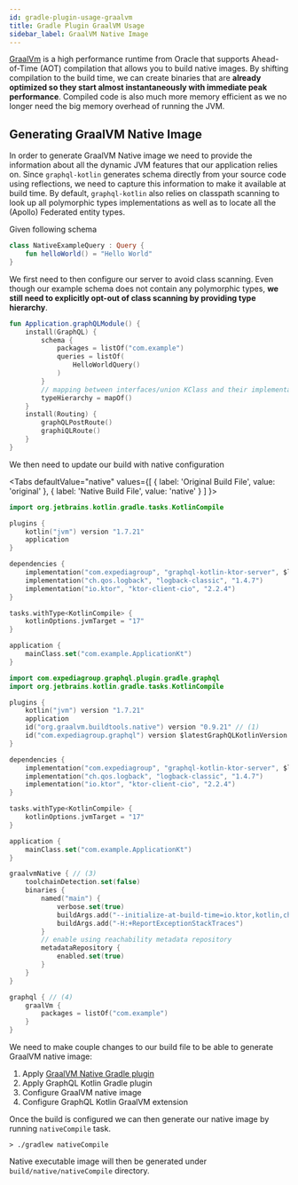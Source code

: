 ```yaml
---
id: gradle-plugin-usage-graalvm
title: Gradle Plugin GraalVM Usage
sidebar_label: GraalVM Native Image
---
```



[GraalVm](https://www.graalvm.org/) is a high performance runtime from Oracle that supports Ahead-of-Time (AOT) compilation
that allows you to build native images. By shifting compilation to the build time, we can create binaries that are
**already optimized so they start almost instantaneously with immediate peak performance**. Compiled code is also much
more memory efficient as we no longer need the big memory overhead of running the JVM.

## Generating GraalVM Native Image

In order to generate GraalVM Native image we need to provide the information about all the dynamic JVM features that our
application relies on. Since `graphql-kotlin` generates schema directly from your source code using reflections, we need
to capture this information to make it available at build time. By default, `graphql-kotlin` also relies on classpath scanning
to look up all polymorphic types implementations as well as to locate all the (Apollo) Federated entity types.

Given following schema

```kotlin
class NativeExampleQuery : Query {
    fun helloWorld() = "Hello World"
}
```

We first need to then configure our server to avoid class scanning. Even though our example schema does not contain any
polymorphic types, **we still need to explicitly opt-out of class scanning by providing type hierarchy**.

```kotlin
fun Application.graphQLModule() {
    install(GraphQL) {
        schema {
            packages = listOf("com.example")
            queries = listOf(
                HelloWorldQuery()
            )
        }
        // mapping between interfaces/union KClass and their implementation KClasses
        typeHierarchy = mapOf()
    }
    install(Routing) {
        graphQLPostRoute()
        graphiQLRoute()
    }
}
```

We then need to update our build with native configuration

<Tabs
defaultValue="native"
values={[
{ label: 'Original Build File', value: 'original' },
{ label: 'Native Build File', value: 'native' }
]
}>

<TabItem value="original">

```kotlin
import org.jetbrains.kotlin.gradle.tasks.KotlinCompile

plugins {
    kotlin("jvm") version "1.7.21"
    application
}

dependencies {
    implementation("com.expediagroup", "graphql-kotlin-ktor-server", $latestGraphQLKotlinVersion)
    implementation("ch.qos.logback", "logback-classic", "1.4.7")
    implementation("io.ktor", "ktor-client-cio", "2.2.4")
}

tasks.withType<KotlinCompile> {
    kotlinOptions.jvmTarget = "17"
}

application {
    mainClass.set("com.example.ApplicationKt")
}
```

</TabItem>
<TabItem value="native">

```kotlin
import com.expediagroup.graphql.plugin.gradle.graphql
import org.jetbrains.kotlin.gradle.tasks.KotlinCompile

plugins {
    kotlin("jvm") version "1.7.21"
    application
    id("org.graalvm.buildtools.native") version "0.9.21" // (1)
    id("com.expediagroup.graphql") version $latestGraphQLKotlinVersion // (2)
}

dependencies {
    implementation("com.expediagroup", "graphql-kotlin-ktor-server", $latestGraphQLKotlinVersion)
    implementation("ch.qos.logback", "logback-classic", "1.4.7")
    implementation("io.ktor", "ktor-client-cio", "2.2.4")
}

tasks.withType<KotlinCompile> {
    kotlinOptions.jvmTarget = "17"
}

application {
    mainClass.set("com.example.ApplicationKt")
}

graalvmNative { // (3)
    toolchainDetection.set(false)
    binaries {
        named("main") {
            verbose.set(true)
            buildArgs.add("--initialize-at-build-time=io.ktor,kotlin,ch.qos.logback,org.slf4j")
            buildArgs.add("-H:+ReportExceptionStackTraces")
        }
        // enable using reachability metadata repository
        metadataRepository {
            enabled.set(true)
        }
    }
}

graphql { // (4)
    graalVm {
        packages = listOf("com.example")
    }
}
```

We need to make couple changes to our build file to be able to generate GraalVM native image:

1. Apply [GraalVM Native Gradle plugin](https://graalvm.github.io/native-build-tools/latest/gradle-plugin.html)
2. Apply GraphQL Kotlin Gradle plugin
3. Configure GraalVM native image
4. Configure GraphQL Kotlin GraalVM extension

</TabItem>
</Tabs>

Once the build is configured we can then generate our native image by running `nativeCompile` task.

```shell
> ./gradlew nativeCompile
```

Native executable image will then be generated under `build/native/nativeCompile` directory.
